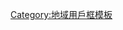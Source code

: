 {{Userbox
  |border-c = #000000
  |border-s = 1
  |id-c     = #FFFFFF
  |id-s     = 12
  |id-fc    = #000000
  |info-c   = #fcd116
  |info-s   = 9
  |info-fc  = #ce1126
  |id       = [[File:Flag of Ecuador.svg|60px|center]]
  |info     = 這個用戶居住于[[厄瓜多爾]]
}}<noinclude>
[[Category:地域用戶框模板]]
</noinclude>
